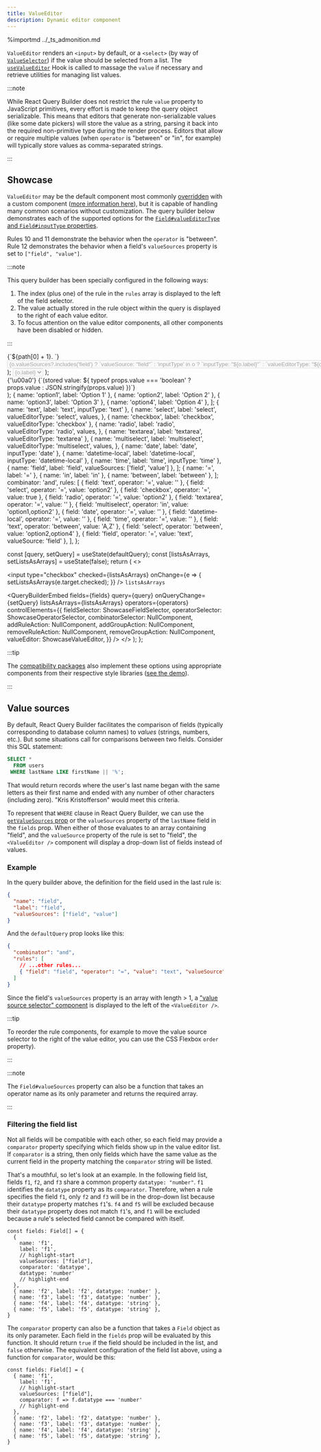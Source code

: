 ```yaml
---
title: ValueEditor
description: Dynamic editor component
---
```



%importmd ../\_ts_admonition.md

`ValueEditor` renders an `<input>` by default, or a `<select>` (by way of [`ValueSelector`](./valueselector)) if the value should be selected from a list. The [`useValueEditor`](../utils/hooks#usevalueeditor) Hook is called to massage the `value` if necessary and retrieve utilities for managing list values.

:::note

While React Query Builder does not restrict the rule `value` property to JavaScript primitives, every effort is made to keep the query object serializable. This means that editors that generate non-serializable values (like some date pickers) will store the value as a string, parsing it back into the required non-primitive type during the render process. Editors that allow or require multiple values (when `operator` is "between" or "in", for example) will typically store values as comma-separated strings.

:::

## Showcase

`ValueEditor` may be the default component most commonly [overridden](./querybuilder#valueeditor) with a custom component ([more information here](../tips/custom-with-fallback)), but it is capable of handling many common scenarios without customization. The query builder below demonstrates each of the supported options for the [`Field#valueEditorType` and `Field#inputType` properties](../typescript#fields).

Rules 10 and 11 demonstrate the behavior when the `operator` is "between". Rule 12 demonstrates the behavior when a field's `valueSources` property is set to `["field", "value"]`.

:::note

This query builder has been specially configured in the following ways:

1. The index (plus one) of the rule in the `rules` array is displayed to the left of the field selector.
2. The value actually stored in the rule object within the query is displayed to the right of each value editor.
3. To focus attention on the value editor components, all other components have been disabled or hidden.

:::

  <span>
    {`${path[0] + 1}. `}
    <select value={value} disabled>
      {options.map(o => (
        <option key={o.name} value={o.name}>
          {o.valueSources?.includes('field')
            ? `valueSource: "field"`
            : 'inputType' in o
              ? `inputType: "${o.label}"`
              : `valueEditorType: "${o.label}"`}
        </option>
      ))}
    </select>
  </span>
);
  <select value={value} disabled>
    {options.map(o => (
      <option key={o.name} value={o.name}>
        {o.label}
      </option>
    ))}
  </select>
);
  <div style={{ display: 'flex' }}>
    <ValueEditor {...props} skipHook />
    {'\u00a0'}
    <span
      style={{
        fontSize: 'small',
        opacity: 0.5,
      }}>{`(stored value: ${
      typeof props.value === 'boolean' ? props.value : JSON.stringify(props.value)
    })`}</span>
  </div>
);
  { name: 'option1', label: 'Option 1' },
  { name: 'option2', label: 'Option 2' },
  { name: 'option3', label: 'Option 3' },
  { name: 'option4', label: 'Option 4' },
];
  { name: 'text', label: 'text', inputType: 'text' },
  {
    name: 'select',
    label: 'select',
    valueEditorType: 'select',
    values,
  },
  { name: 'checkbox', label: 'checkbox', valueEditorType: 'checkbox' },
  {
    name: 'radio',
    label: 'radio',
    valueEditorType: 'radio',
    values,
  },
  { name: 'textarea', label: 'textarea', valueEditorType: 'textarea' },
  {
    name: 'multiselect',
    label: 'multiselect',
    valueEditorType: 'multiselect',
    values,
  },
  { name: 'date', label: 'date', inputType: 'date' },
  { name: 'datetime-local', label: 'datetime-local', inputType: 'datetime-local' },
  { name: 'time', label: 'time', inputType: 'time' },
  { name: 'field', label: 'field', valueSources: ['field', 'value'] },
];
  { name: '=', label: '=' },
  { name: 'in', label: 'in' },
  { name: 'between', label: 'between' },
];
  combinator: 'and',
  rules: [
    { field: 'text', operator: '=', value: '' },
    { field: 'select', operator: '=', value: 'option2' },
    { field: 'checkbox', operator: '=', value: true },
    { field: 'radio', operator: '=', value: 'option2' },
    { field: 'textarea', operator: '=', value: '' },
    { field: 'multiselect', operator: 'in', value: 'option1,option2' },
    { field: 'date', operator: '=', value: '' },
    { field: 'datetime-local', operator: '=', value: '' },
    { field: 'time', operator: '=', value: '' },
    { field: 'text', operator: 'between', value: 'A,Z' },
    { field: 'select', operator: 'between', value: 'option2,option4' },
    { field: 'field', operator: '=', value: 'text', valueSource: 'field' },
  ],
};

  const [query, setQuery] = useState(defaultQuery);
  const [listsAsArrays, setListsAsArrays] = useState(false);
  return (
    <>
      <p>
        <label>
          <input
            type="checkbox"
            checked={listsAsArrays}
            onChange={e => {
              setListsAsArrays(e.target.checked);
            }}
          />
          <code>listsAsArrays</code>
        </label>
      </p>
      <QueryBuilderEmbed
        fields={fields}
        query={query}
        onQueryChange={setQuery}
        listsAsArrays={listsAsArrays}
        operators={operators}
        controlElements={{
          fieldSelector: ShowcaseFieldSelector,
          operatorSelector: ShowcaseOperatorSelector,
          combinatorSelector: NullComponent,
          addRuleAction: NullComponent,
          addGroupAction: NullComponent,
          removeRuleAction: NullComponent,
          removeGroupAction: NullComponent,
          valueEditor: ShowcaseValueEditor,
        }}
      />
    </>
  );
};

<Showcase />

:::tip

The [compatibility packages](../compat) also implement these options using appropriate components from their respective style libraries ([see the demo](/demo)).

:::

## Value sources

By default, React Query Builder facilitates the comparison of fields (typically corresponding to database column names) to _values_ (strings, numbers, etc.). But some situations call for comparisons between two fields. Consider this SQL statement:

```sql
SELECT *
  FROM users
 WHERE lastName LIKE firstName || '%';
```

That would return records where the user's last name began with the same letters as their first name and ended with any number of other characters (including zero). "Kris Kristofferson" would meet this criteria.

To represent that `WHERE` clause in React Query Builder, we can use the [`getValueSources` prop](./querybuilder#getvaluesources) or the `valueSources` property of the `lastName` field in the `fields` prop. When either of those evaluates to an array containing "field", and the `valueSource` property of the rule is set to "field", the `<ValueEditor />` component will display a drop-down list of fields instead of values.

### Example

In the query builder above, the definition for the field used in the last rule is:

```json
{
  "name": "field",
  "label": "field",
  "valueSources": ["field", "value"]
}
```

And the `defaultQuery` prop looks like this:

```json
{
  "combinator": "and",
  "rules": [
    // ...other rules...
    { "field": "field", "operator": "=", "value": "text", "valueSource": "field" }
  ]
}
```

Since the field's `valueSources` property is an array with length > 1, a ["value source selector" component](./querybuilder#valuesourceselector) is displayed to the left of the `<ValueEditor />`.

:::tip

To reorder the rule components, for example to move the value source selector to the right of the value editor, you can use the CSS Flexbox `order` property).

:::

:::note

The `Field#valueSources` property can also be a function that takes an operator name as its only parameter and returns the required array.

:::

### Filtering the field list

Not all fields will be compatible with each other, so each field may provide a `comparator` property specifying which fields show up in the value editor list. If `comparator` is a string, then only fields which have the same value as the current field in the property matching the `comparator` string will be listed.

That's a mouthful, so let's look at an example. In the following field list, fields `f1`, `f2`, and `f3` share a common property `datatype: "number"`. `f1` identifies the `datatype` property as its `comparator`. Therefore, when a rule specifies the field `f1`, only `f2` and `f3` will be in the drop-down list because their `datatype` property matches `f1`'s. `f4` and `f5` will be excluded because their `datatype` property does not match `f1`'s, and `f1` will be excluded because a rule's selected field cannot be compared with itself.

```tsx
const fields: Field[] = {
  {
    name: 'f1',
    label: 'f1',
    // highlight-start
    valueSources: ["field"],
    comparator: 'datatype',
    datatype: 'number'
    // highlight-end
  },
  { name: 'f2', label: 'f2', datatype: 'number' },
  { name: 'f3', label: 'f3', datatype: 'number' },
  { name: 'f4', label: 'f4', datatype: 'string' },
  { name: 'f5', label: 'f5', datatype: 'string' },
}
```

The `comparator` property can also be a function that takes a `Field` object as its only parameter. Each field in the `fields` prop will be evaluated by this function. It should return `true` if the field should be included in the list, and `false` otherwise. The equivalent configuration of the field list above, using a function for `comparator`, would be this:

```tsx
const fields: Field[] = {
  { name: 'f1',
    label: 'f1',
    // highlight-start
    valueSources: ["field"],
    comparator: f => f.datatype === 'number'
    // highlight-end
  },
  { name: 'f2', label: 'f2', datatype: 'number' },
  { name: 'f3', label: 'f3', datatype: 'number' },
  { name: 'f4', label: 'f4', datatype: 'string' },
  { name: 'f5', label: 'f5', datatype: 'string' },
}
```

